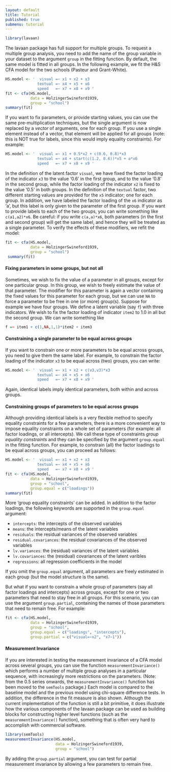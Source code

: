 ```yaml
---
layout: default
title: Tutorial
published: true
submenu: tutorial
---
```


```r
library(lavaan)
```

The lavaan package has full support for multiple groups. To request a multiple
group analysis, you need to add the name of the group variable in your dataset
to the argument `group` in the fitting function. By default, the same model is
fitted in all groups. In the following example, we fit the H&S CFA model for
the two schools (Pasteur and Grant-White).

```r
HS.model <- '  visual =~ x1 + x2 + x3
              textual =~ x4 + x5 + x6
              speed   =~ x7 + x8 + x9 '
fit <- cfa(HS.model, 
           data = HolzingerSwineford1939, 
           group = "school")
summary(fit)
```

If you want to fix parameters, or provide starting values, you can use the same
pre-multiplication techniques, but the single argument is now replaced by a
*vector* of arguments, one for each group. If you use a single element instead
of a vector, that element will be applied for all groups (note: this is NOT
true for labels, since this would imply equality constraints). For example:

```r
HS.model <- '  visual =~ x1 + 0.5*x2 + c(0.6, 0.8)*x3
              textual =~ x4 + start(c(1.2, 0.6))*x5 + a*x6
              speed   =~ x7 + x8 + x9 '
```

In the definition of the latent factor `visual`, we have fixed the factor
loading of the indicator `x3` to the value '0.6' in the first group, and to the
value '0.8' in the second group, while the factor loading of the indicator `x2`
is fixed to the value '0.5' in both groups. In the definition of the `textual`
factor, two different starting values are provided for the `x5` indicator; one
for each group. In addition, we have labeled the factor loading of the `x6`
indicator as 'a', but this label is only given to the parameter of the first
group. If you want to provide labels to each of the two groups, you can write
something like `c(a1,a2)*x6`.  Be careful: if you write `c(a,a)*x6`, both
parameters (in the first and second group) will get the same label, and hence
they will be treated as a single parameter. To verify the effects of these
modifiers, we refit the model:

```r
fit <- cfa(HS.model, 
           data = HolzingerSwineford1939, 
           group = "school")
 summary(fit)
```

#### Fixing parameters in some groups, but not all ####

Sometimes, we wish to fix the value of a parameter in all groups, except
for one particular group. In this group, we wish to freely estimate the
value of that parameter. The modifier for this parameter
is again a vector containing the fixed values for this parameter for each 
group, but we can use `NA` to force a parameter to be free in one (or more)
group(s). Suppose for 
example we have four groups. We define a latent variable (say `f`) 
with three indicators. We wish to fix the factor loading of 
indicator `item2` to 1.0 in all but the second group. We can write
something like

```r
f =~ item1 + c(1,NA,1,1)*item2 + item3
```

#### Constraining a single parameter to be equal across groups ####

If you want to constrain one or more parameters to be equal across groups, you
need to give them the same label. For example, to constrain the factor loading
of the indicator `x3` to be equal across (two) groups, you can write:

```r
HS.model <- '  visual =~ x1 + x2 + c(v3,v3)*x3
              textual =~ x4 + x5 + x6
              speed   =~ x7 + x8 + x9 '
```

Again, identical labels imply identical parameters, both within and across
groups.

#### Constraining groups of parameters to be equal across groups ####

Although providing identical labels is a very flexible method to specify
equality constraints for a few parameters, there is a more convenient way to
impose equality constraints on a whole set of parameters (for example: all
factor loadings, or all intercepts). We call these type of constraints *group
equality constraints* and they can be specified by the argument `group.equal`
in the fitting function. For example, to constrain (all) the
factor loadings to be equal across groups, you can proceed as follows:

```r
HS.model <- '  visual =~ x1 + x2 + x3
              textual =~ x4 + x5 + x6
              speed   =~ x7 + x8 + x9 '
fit <- cfa(HS.model, 
           data = HolzingerSwineford1939, 
           group = "school",
           group.equal = c("loadings"))
summary(fit)
```

More 'group equality constraints' can be added. In addition to the factor
loadings, the following keywords are supported in the `group.equal` argument:

- `intercepts`: the intercepts of the observed variables
- `means`: the intercepts/means of the latent variables
- `residuals`: the residual variances of the observed variables
- `residual.covariances`: the residual covariances of the observed variables
- `lv.variances`: the (residual) variances of the latent variables
- `lv.covariances`: the (residual) covariances of the latent varibles
- `regressions`: all regression coefficients in the model

If you omit the `group.equal` argument, all parameters are freely estimated in
each group (but the model structure is the same).

But what if you want to constrain a whole group of parameters (say all factor
loadings and intercepts) across groups, except for one or two parameters that
need to stay free in all groups. For this scenario, you can use the argument
`group.partial`, containing the names of those parameters that need to remain
free. For example:

```r
fit <- cfa(HS.model, 
           data = HolzingerSwineford1939, 
           group = "school",
           group.equal = c("loadings", "intercepts"),
           group.partial = c("visual=~x2", "x7~1"))
```

#### Measurement Invariance ####

If you are interested in testing the measurement invariance of a CFA model
across several groups, you can use the function `measurementInvariance()` which
performs a number of multiple group analyses in a particular sequence, with
increasingly more restrictions on the parameters. (Note: from the 0.5 series
onwards, the `measurementInvariance()` function has been moved to the
`semTools` package.) Each model is compared to the baseline model and the
previous model using chi-square difference tests. In addition, the difference
in the fit measure is also shown. Although the current implementation of the
function is still a bit primitive, it does illustrate how the various
components of the lavaan package can be used as building blocks for
constructing higher level functions (such as the `measurementInvariance()`
function), something that is often very hard to accomplish with commercial
software.

```r
library(semTools)
measurementInvariance(HS.model, 
                      data = HolzingerSwineford1939, 
                      group = "school")
```

By adding the `group.partial` argument, you can test for partial measurement
invariance by allowing a few parameters to remain free.

